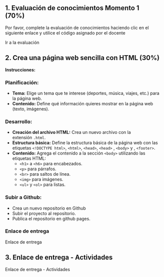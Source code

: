 
## 1. Evaluación de conocimientos Momento 1 (70%)

Por favor, complete la evaluación de conocimientos haciendo clic en el siguiente enlace y utilice el código asignado por el docente

<Link href="https://quizizz.com/join" target="_blank"> Ir a la evaluación </Link>

## 2. Crea una página web sencilla con HTML (30%)

**Instrucciones:**

### **Planificación:**

-   **Tema:** Elige un tema que te interese (deportes, música, viajes, etc.) para la página web.
-   **Contenido:** Define qué información quieres mostrar en la página web (texto, imágenes).

### **Desarrollo:**

-   **Creación del archivo HTML:** Crea un nuevo archivo con la extensión `.html`.
-   **Estructura básica:** Define la estructura básica de la página web con las etiquetas `<!DOCTYPE html>`, `<html>`, `<head>`, `<head>` , `<body>` y , `<footer>`.
-   **Contenido:** Agrega el contenido a la sección `<body>` utilizando las etiquetas HTML:
    -   `<h1>` a `<h6>` para encabezados.
    -   `<p>` para párrafos.
    -   `<br>` para saltos de línea.
    -   `<img>` para imágenes.
    -   `<ul>` y `<ol>` para listas.        

### **Subir a Github:**

-   Crea un nuevo repositorio en Github 
-   Subir el proyecto al repositorio.
-   Publica el repositorio en github pages.

### **Enlace de entrega**

<Link href="https://docs.google.com/spreadsheets/d/1P3AEZ3_sZcMoElEE8knT-K8_RTZecHjMT6mCMv_kLYU/edit?usp=sharing" target="_blank"> Enlace de entrega </Link>


## 3. **Enlace de entrega - Actividades**

<Link href="https://docs.google.com/spreadsheets/d/1hllXMet6rXKLPfBbps04LAayxochBDY5XTp0E_bepWU/edit?usp=sharing" target="_blank"> Enlace de entrega - Actividades</Link>
